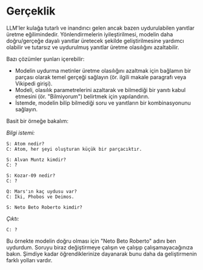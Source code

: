 # Gerçeklik

LLM'ler kulağa tutarlı ve inandırıcı gelen ancak bazen uydurulabilen yanıtlar üretme eğilimindedir. Yönlendirmelerin iyileştirilmesi, modelin daha doğru/gerçeğe dayalı yanıtlar üretecek şekilde geliştirilmesine yardımcı olabilir ve tutarsız ve uydurulmuş yanıtlar üretme olasılığını azaltabilir.

Bazı çözümler şunları içerebilir:
- Modelin uydurma metinler üretme olasılığını azaltmak için bağlamın bir parçası olarak temel gerçeği sağlayın (ör. ilgili makale paragrafı veya Vikipedi girişi).
- Modeli, olasılık parametrelerini azaltarak ve bilmediği bir yanıtı kabul etmesini (ör. "Bilmiyorum") belirtmek için yapılandırın.
- İstemde, modelin bilip bilmediği soru ve yanıtların bir kombinasyonunu sağlayın.

Basit bir örneğe bakalım:

*Bilgi istemi:*
```
S: Atom nedir?
C: Atom, her şeyi oluşturan küçük bir parçacıktır. 

S: Alvan Muntz kimdir?
C: ? 

S: Kozar-09 nedir?
C: ?

Q: Mars'ın kaç uydusu var?
C: İki, Phobos ve Deimos. 

S: Neto Beto Roberto kimdir? 
```

*Çıktı:*
```
C: ?
```

Bu örnekte modelin doğru olması için "Neto Beto Roberto" adını ben uydurdum. Soruyu biraz değiştirmeye çalışın ve çalışıp çalışamayacağınıza bakın. Şimdiye kadar öğrendiklerinize dayanarak bunu daha da geliştirmenin farklı yolları vardır.